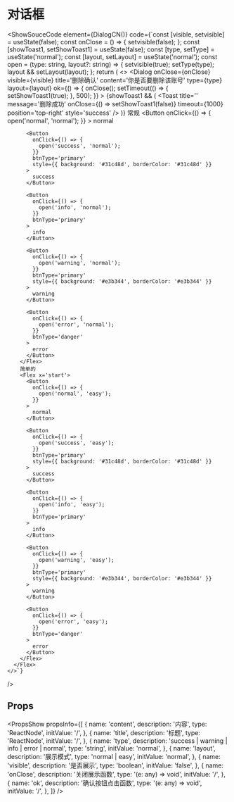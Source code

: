 
# 对话框

<ShowSouceCode
  element={DialogCN()}
  code={`const [visible, setvisible] = useState(false);
  const onClose = () => {
    setvisible(false);
  };
  const [showToast1, setShowToast1] = useState(false);
  const [type, setType] = useState('normal');
  const [layout, setLayout] = useState('normal');
  const open = (type: string, layout?: string) => {
    setvisible(true);
    setType(type);
    layout && setLayout(layout);
  };
  return (
    <>
      <Dialog
        onClose={onClose}
        visible={visible}
        title='删除确认'
        content='你是否要删除该账号'
        type={type}
        layout={layout}
        ok={() => {
          onClose();
          setTimeout(() => {
            setShowToast1(true);
          }, 500);
        }}
      ></Dialog>
      {showToast1 && (
        <Toast
          title=''
          message='删除成功'
          onClose={() => setShowToast1(false)}
          timeout={1000}
          position='top-right'
          style='success'
        />
      )}
      <Flex direction='y' x='start'>
        常规
        <Flex x='start'>
          <Button
            onClick={() => {
              open('normal', 'normal');
            }}
          >
            normal
          </Button>

          <Button
            onClick={() => {
              open('success', 'normal');
            }}
            btnType='primary'
            style={{ background: '#31c48d', borderColor: '#31c48d' }}
          >
            success
          </Button>

          <Button
            onClick={() => {
              open('info', 'normal');
            }}
            btnType='primary'
          >
            info
          </Button>

          <Button
            onClick={() => {
              open('warning', 'normal');
            }}
            btnType='primary'
            style={{ background: '#e3b344', borderColor: '#e3b344' }}
          >
            warning
          </Button>

          <Button
            onClick={() => {
              open('error', 'normal');
            }}
            btnType='danger'
          >
            error
          </Button>
        </Flex>
        简单的
        <Flex x='start'>
          <Button
            onClick={() => {
              open('normal', 'easy');
            }}
          >
            normal
          </Button>

          <Button
            onClick={() => {
              open('success', 'easy');
            }}
            btnType='primary'
            style={{ background: '#31c48d', borderColor: '#31c48d' }}
          >
            success
          </Button>

          <Button
            onClick={() => {
              open('info', 'easy');
            }}
            btnType='primary'
          >
            info
          </Button>

          <Button
            onClick={() => {
              open('warning', 'easy');
            }}
            btnType='primary'
            style={{ background: '#e3b344', borderColor: '#e3b344' }}
          >
            warning
          </Button>

          <Button
            onClick={() => {
              open('error', 'easy');
            }}
            btnType='danger'
          >
            error
          </Button>
        </Flex>
      </Flex>
    </>`}
  />

## Props
<PropsShow propsInfo={[
  {
    name: 'content',
    description: '内容',
    type: 'ReactNode',
    initValue: '/',
  },
  {
    name: 'title',
    description: '标题',
    type: 'ReactNode',
    initValue: '/',
  },
  {
    name: 'type',
    description: 'success | warning | info | error | normal',
    type: 'string',
    initValue: 'normal',
  },
  {
    name: 'layout',
    description: '展示模式',
    type: 'normal | easy',
    initValue: 'normal',
  },
  {
    name: 'visible',
    description: '是否展示',
    type: 'boolean',
    initValue: 'false',
  },
  {
    name: 'onClose',
    description: '关闭展示函数',
    type: '(e: any) => void',
    initValue: '/',
  },
    {
    name: 'ok',
    description: '确认按钮点击函数',
    type: '(e: any) => void',
    initValue: '/',
  },
]} />
